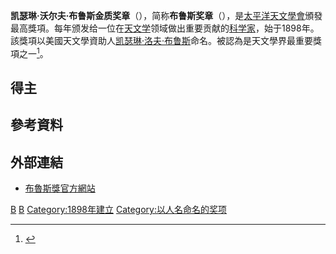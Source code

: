 '''凯瑟琳·沃尔夫·布鲁斯金质奖章'''（{{lang-en|'''Catherine Wolfe Bruce Gold Medal'''}}），简称'''布鲁斯奖章'''（{{lang|en|'''Bruce Medal'''}}），是[[太平洋天文學會|太平洋天文學會]]頒發最高獎項。每年颁发给一位在[[天文学|天文学]]领域做出重要贡献的[[科学家|科学家]]，始于1898年。該獎項以美國天文學資助人[[凯瑟琳·洛夫·布鲁斯|凯瑟琳·洛夫·布鲁斯]]命名。被認為是天文學界最重要獎項之一<ref>{{cite web|url = https://www.astrosociety.org/about-us/awards/|title = Annual Awards|publisher = Astronomical Society of the Pacific|accessdate = 17 December 2014|archive-date = 2014-12-26|archive-url = https://web.archive.org/web/20141226133356/http://www.astrosociety.org/about-us/awards/|dead-url = no}}</ref>。

== 得主 ==
{{see also|:Category:布魯斯獎獲得者}}

==參考資料==
{{Reflist}}

==外部連結==
* [http://www.phys-astro.sonoma.edu/brucemedalists/ 布魯斯獎官方網站] {{Wayback|url=http://www.phys-astro.sonoma.edu/brucemedalists/ |date=20101009032335 }}

{{布鲁斯奖获得者}}

[[Category:學術榮譽|B]]
[[Category:天文獎項|B]]
[[Category:1898年建立|Category:1898年建立]]
[[Category:以人名命名的奖项|Category:以人名命名的奖项]]